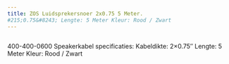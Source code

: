 ```yaml
---
title: ZOS Luidsprekersnoer 2x0.75 5 Meter.
#215;0.75&#8243; Lengte: 5 Meter Kleur: Rood / Zwart
---
```



<Image src={imageProduct} width={imageProduct.width} alt="" />


400-400-0600
Speakerkabel specificaties:
Kabeldikte: 2&#215;0.75&#8243;
Lengte: 5 Meter
Kleur: Rood / Zwart
